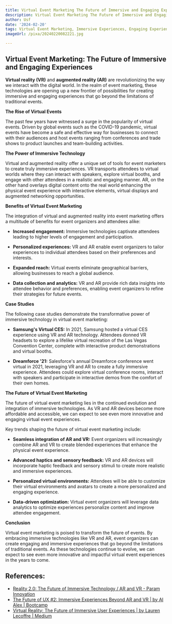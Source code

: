 ```yaml
---
title: Virtual Event Marketing The Future of Immersive and Engaging Experiences
description: Virtual Event Marketing The Future of Immersive and Engaging Experiences
author: Usf
date: '2024-02-20'
tags: Virtual Event Marketing, Immersive Experiences, Engaging Experiences
imageUrl: /pixa/20240220082221.jpg

---
```

## Virtual Event Marketing: The Future  of Immersive and Engaging Experiences

**Virtual reality (VR)** and **augmented reality (AR)** are revolutionizing the way we interact  with the digital world. In the realm of event marketing, these technologies are opening  up a new frontier of possibilities for creating immersive and engaging experiences that go  beyond the limitations of  traditional events.

**The Rise of Virtual Events**

The past few years have witnessed a surge in the popularity of virtual events. Driven by global events such as the COVID-19 pandemic, virtual events have become a safe and effective way for businesses to connect with their audiences and host events ranging from conferences and trade  shows to product  launches and team-building activities.

**The Power of Immersive Technology**

Virtual  and augmented reality offer a unique set of tools for event marketers to create truly immersive experiences. VR transports attendees to virtual worlds  where they can interact with  speakers, explore virtual booths, and engage with other attendees in a realistic and engaging  manner. AR, on the other hand overlays digital content onto the real world enhancing  the  physical event experience with interactive  elements, virtual  displays and  augmented networking opportunities.

**Benefits of Virtual Event Marketing**

The integration of virtual and augmented reality  into event marketing offers a multitude of benefits for event organizers and attendees  alike:

- **Increased  engagement:**  Immersive technologies captivate attendees leading to higher levels of engagement and participation.

- **Personalized experiences:** VR and AR enable event organizers to  tailor experiences to individual attendees based on their preferences and interests.

- **Expanded reach:** Virtual events eliminate geographical barriers,  allowing businesses to reach  a global audience.

- **Data  collection and analytics:** VR and AR  provide rich data insights into attendee behavior and preferences, enabling event organizers  to refine their strategies for future events.

**Case Studies**

The  following case studies demonstrate the transformative power of immersive technology in virtual event marketing:

- **Samsung's Virtual CES:** In 2021, Samsung hosted a virtual CES experience using VR and AR technology. Attendees donned  VR headsets to explore a lifelike  virtual recreation of the Las Vegas Convention  Center, complete with interactive product demonstrations and virtual  booths.

- **Dreamforce '21:** Salesforce's  annual Dreamforce  conference went virtual in 2021, leveraging VR and AR to create a fully immersive experience. Attendees could explore virtual conference rooms, interact with speakers and  participate in interactive demos from the  comfort of their own homes.

**The Future of Virtual Event Marketing**

The future of  virtual  event marketing lies in  the continued evolution and integration of immersive technologies. As VR and AR devices become more affordable  and accessible, we can expect to see  even more innovative and engaging virtual event experiences.

Key trends shaping  the future of  virtual event marketing include:

- **Seamless integration of AR and VR:** Event organizers will increasingly combine  AR and VR  to create blended  experiences that enhance the physical event experience.

- **Advanced haptics and sensory feedback:** VR and AR devices will incorporate haptic feedback and sensory stimuli to  create more realistic and immersive experiences.

- **Personalized virtual environments:** Attendees will be able to customize their virtual environments and avatars to create a more personalized  and engaging experience.

- **Data-driven optimization:** Virtual event organizers will leverage data analytics to optimize experiences personalize content and  improve attendee  engagement.

**Conclusion**

Virtual  event  marketing is poised to transform the  future of events.  By embracing immersive technologies like VR and  AR, event organizers can  create engaging and immersive experiences  that go beyond the limitations of traditional events. As these technologies continue to evolve, we can expect to see even more innovative and impactful virtual event experiences in the years  to come.

## References:
- [Reality 2.0: The Future of Immersive Technology / AR and VR - Param Innovation](https://paraminnovation.org/2023/02/19/reality-2-0-the-future-of-immersive-technology-ar-and-vr/)
- [The Future of UX #2: Immersive Experiences Beyond AR and VR | by AI Alex | Bootcamp](https://bootcamp.uxdesign.cc/the-future-of-ux-2-immersive-experiences-beyond-ar-and-vr-69b26137d5ea)
- [Virtual Reality: The Future of Immersive User Experiences | by Lauren Lecoffre | Medium](https://medium.com/@laurenlecoffre/virtual-reality-the-future-of-immersive-user-experiences-7df0e622cc6f)
